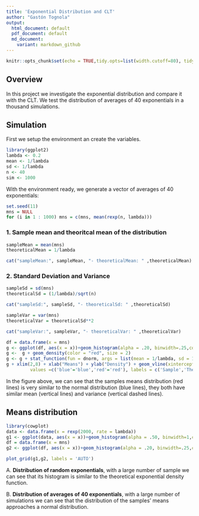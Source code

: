 ```yaml
---
title: 'Exponential Distribution and CLT'
author: "Gastón Tognola"
output:
  html_document: default
  pdf_document: default
  md_document:
    variant: markdown_github
---
```


```r
knitr::opts_chunk$set(echo = TRUE,tidy.opts=list(width.cutoff=80), tidy=TRUE)
```


## Overview

In this project we investigate the exponential distribution and compare it with the CLT. We test the distribution of averages of 40 exponentials in a thousand simulations.

## Simulation

First we setup the environment an create the variables.
```r
library(ggplot2)
lambda <- 0.2
mean <- 1/lambda
sd <- 1/lambda
n <- 40
sim <- 1000
```

With the environment ready, we generate a vector of averages of 40 exponentials:
```r
set.seed(11) 
mns = NULL
for (i in 1 : 1000) mns = c(mns, mean(rexp(n, lambda)))
```

### 1. Sample mean and theoritcal mean of the distribution
```r
sampleMean = mean(mns)
theoreticalMean = 1/lambda
```

```r
cat("sampleMean:", sampleMean, "- theoreticalMean: " ,theoreticalMean)
```


### 2. Standard Deviation and Variance
```r
sampleSd = sd(mns)
theoreticalSd = (1/lambda)/sqrt(n)
```

```r
cat("sampleSd:", sampleSd, "- theoreticalSd: " ,theoreticalSd)
```

```r
sampleVar = var(mns)
theoreticalVar = theoreticalSd**2
```

```r
cat("sampleVar:", sampleVar, "- theoreticalVar: " ,theoreticalVar)
```

```r
df = data.frame(x = mns)
g <- ggplot(df, aes(x = x))+geom_histogram(alpha = .20, binwidth=.25,colour = "black", aes(y = ..density..)) 
g <-  g + geom_density(color = "red", size = 2)
g <- g + stat_function(fun = dnorm, args = list(mean = 1/lambda, sd = 1/lambda/sqrt(n)), color = 'blue', size =1.5)
g + xlim(2,8) + xlab("Means") + ylab("Density") + geom_vline(xintercept = sampleMean, color = 'red', size = 1)  + geom_vline(xintercept = theoreticalMean, color = 'blue', size = 1)  + geom_vline(xintercept = sampleMean-sampleVar, color = 'red', size = 1, linetype="dashed") + geom_vline(xintercept = sampleMean+sampleVar, color = 'red', size = 1, linetype="dashed")+ geom_vline(xintercept = theoreticalMean-theoreticalVar, color = 'blue', size = 1, linetype="dashed") + geom_vline(xintercept = theoreticalMean+theoreticalVar, color = 'blue', size = 1, linetype="dashed") + scale_colour_manual(name = 'the colour', 
         values =c('blue'='blue','red'='red'), labels = c('Sample','Theorical'))
```

In the figure above, we can see that the samples means distribution (red lines) is very similar to the normal distribution (blue lines), they both have similar mean (vertical lines) and variance (vertical dashed lines).

## Means distribution
```r
library(cowplot)
data <- data.frame(x = rexp(2000, rate = lambda))
g1 <- ggplot(data, aes(x = x))+geom_histogram(alpha = .50, binwidth=1,colour = "black", aes(y = ..density..)) + stat_function(fun = dexp, args = (rate = 0.2), color = 'blue', size =1.5) + xlim(0,35)
df = data.frame(x = mns)
g2 <- ggplot(df, aes(x = x))+geom_histogram(alpha = .20, binwidth=.25,colour = "black", aes(y = ..density..)) + stat_function(fun = dnorm, args = list(mean = 1/lambda, sd = 1/lambda/sqrt(n)), color = 'blue', size =1.5)

plot_grid(g1,g2, labels = 'AUTO')

```

A. **Distribution of random exponentials**, with a large number of sample we can see that its histogram is similar to the theoretical exponential density function.


B. **Distribution of averages of 40 exponentials**,  with a large number of simulations we can see that the distribution of the samples' means approaches a normal distribution.